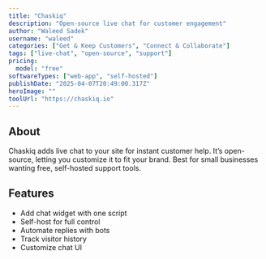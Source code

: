 ---
title: "Chaskiq"
description: "Open-source live chat for customer engagement"
author: "Waleed Sadek"
username: "waleed"
categories: ["Get & Keep Customers", "Connect & Collaborate"]
tags: ["live-chat", "open-source", "support"]
pricing:
  model: "free"
softwareTypes: ["web-app", "self-hosted"]
publishDate: "2025-04-07T20:49:00.317Z"
heroImage: ""
toolUrl: "https://chaskiq.io"
---
## About
Chaskiq adds live chat to your site for instant customer help. It’s open-source, letting you customize it to fit your brand. Best for small businesses wanting free, self-hosted support tools.

## Features
- Add chat widget with one script
- Self-host for full control
- Automate replies with bots
- Track visitor history
- Customize chat UI